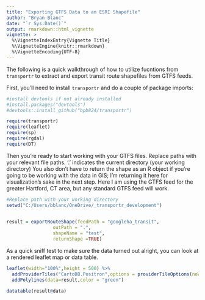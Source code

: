 ---
title: "Exporting GTFS Data to an ESRI Shapefile"
author: "Bryan Blanc"
date: "`r Sys.Date()`"
output: rmarkdown::html_vignette
vignette: >
  %\VignetteIndexEntry{Vignette Title}
  %\VignetteEngine{knitr::rmarkdown}
  %\VignetteEncoding{UTF-8}
---

The following is a quick walkthrough of how to utilize fucntions from `transportr` to extract and export transit route shapefiles from GTFS feeds.

First, you'll need to install `transportr` and do a couple of package imports:

```{r,message=FALSE,warning=FALSE}
#install devtools if not already installed 
#install.packages("devtools")
#devtools::install_github("bpb824/transportr")

require(transportr)
require(leaflet)
require(sp)
require(rgdal)
require(DT)
```

Then you're ready to start working with your GTFS files. Replace paths with your relevant file paths. '.' indicates the current directory (your working directory) You also don't have to return the shape as an R object if you're going to be working with the data in GIS; I'm returning it here for visualization's sake in the next step. Here I am using the GTFS feed for the greater Hartford, CT area, but any standard GTFS feed will work.

```{r,message=FALSE,warning=FALSE}
#Replace path with your working directory
setwd("C:/Users/bblanc/OneDrive/_transportr_development")

 
result = exportRouteShape(feedPath = "googleha_transit", 
                 outPath = ".",
                 shapeName = "test",
                 returnShape =TRUE)
```
As a quick sniff test to make sure the data turned out alright, you can look at a rendered leaflet map or data table. 
```{r,message=FALSE,warning=FALSE}
leaflet(width="100%",height = 500) %>% 
  addProviderTiles("CartoDB.Positron",options = providerTileOptions(noWrap = TRUE))%>% 
  addPolylines(data=result,color = "green")

datatable(result@data)
```


